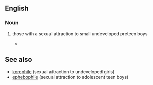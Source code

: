 {{also|pédophiles}}

==English==

===Noun===
{{head|en|noun form}}

# {{plural of|en|pedophile}} those with a sexual attraction to small undeveloped preteen boys
#* {{quote-journal|en|1914|L. Pierce Clark|A critical digest of some of the newer work upon homosexuality in man and woman|State Hospital Bulletin||352|According to the age of the attracting person homosexuals are divisible into ephebophiles (lovers of youths, 14-21), androphiles (grown men up to the period of old age), gerontophiles (lovers of the aged) and '''pedophiles''' (lovers of small boys) .. corresponding divisions in women are parthenophiles (lovers of young women, virgins), gynecophiles (lovers of adult women), grasphiles (lovers of old women), and korophiles (lovers of undeveloped girls). |volume=VII|publisher=New York State Hospital Commission}}

==See also==
*[[korophile]] (sexual attraction to undeveloped girls)
*[[ephebophile]] (sexual attraction to adolescent teen boys)